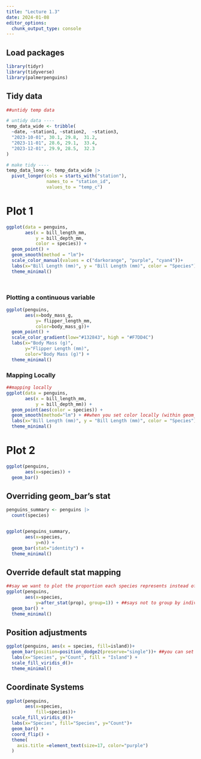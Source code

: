 ```yaml
---
title: "Lecture 1.3"
date: 2024-01-08
editor_options: 
  chunk_output_type: console
---
```


## Load packages

```r
library(tidyr)
library(tidyverse)
library(palmerpenguins)

```

## Tidy data
```r

##untidy temp data

# untidy data ----
temp_data_wide <- tribble(
  ~date, ~station1, ~station2,  ~station3,
  "2023-10-01", 30.1, 29.8,  31.2,
  "2023-11-01", 28.6, 29.1,  33.4,
  "2023-12-01", 29.9, 28.5,  32.3
)

# make tidy ----
temp_data_long <- temp_data_wide |>
  pivot_longer(cols = starts_with("station"), 
               names_to = "station_id", 
               values_to = "temp_c")

```



# Plot 1

```r

ggplot(data = penguins,
       aes(x = bill_length_mm, 
           y = bill_depth_mm,
           color = species)) +
  geom_point() +
  geom_smooth(method = "lm")+
  scale_color_manual(values = c("darkorange", "purple", "cyan4"))+ 
  labs(x="Bill Length (mm)", y = "Bill Length (mm)", color = "Species")+
  theme_minimal()




```

### Plotting a continuous variable
```r

ggplot(penguins, 
       aes(x=body_mass_g, 
           y= flipper_length_mm, 
           color=body_mass_g))+
  geom_point() +
  scale_color_gradient(low="#132843", high = "#F7DD4C")
  labs(x="Body Mass (g)", 
       y="Flipper Length (mm)",
       color="Body Mass (g)") +
  theme_minimal()

```


### Mapping Locally

```r
##mapping locally
ggplot(data = penguins,
       aes(x = bill_length_mm, 
           y = bill_depth_mm)) +
  geom_point(aes(color = species)) +
  geom_smooth(method="lm") + ##when you set color locally (within geom_point in stead of ggplot), ggplot maps color only across species for the points. Ih this case we get a best fit line across the total dataset
  labs(x="Bill Length (mm)", y = "Bill Length (mm)", color = "Species")+
  theme_minimal()
```


# Plot 2

```r
ggplot(penguins, 
       aes(x=species)) +
  geom_bar()
```


## Overriding geom_bar's stat

```r
penguins_summary <- penguins |>
  count(species)


ggplot(penguins_summary, 
       aes(x=species, 
           y=n)) +
  geom_bar(stat="identity") +
  theme_minimal()
```


## Override default stat mapping

```r
##say we want to plot the proportion each species represents instead of the total count
ggplot(penguins, 
       aes(x=species,
           y=after_stat(prop), group=1)) + ##says not to group by individual species but rather using the total population of penguins
  geom_bar() +
  theme_minimal()

```


## Position adjustments

```r
ggplot(penguins, aes(x = species, fill=island))+
  geom_bar(position=position_dodge2(preserve="single"))+ ##you can set position using a position function. In this case preserves each column's length instead of the total, keeps each element of Adelie distinct and the same size
  labs(x="Species", y="Count", fill = "Island") +
  scale_fill_viridis_d()+
  theme_minimal()

```


## Coordinate Systems 

```r

ggplot(penguins,
       aes(x=species,
           fill=species))+
  scale_fill_viridis_d()+
  labs(x="Species", fill="Species", y="Count")+
  geom_bar() +
  coord_flip() +
  theme(
    axis.title =element_text(size=17, color="purple")
  )
```




















